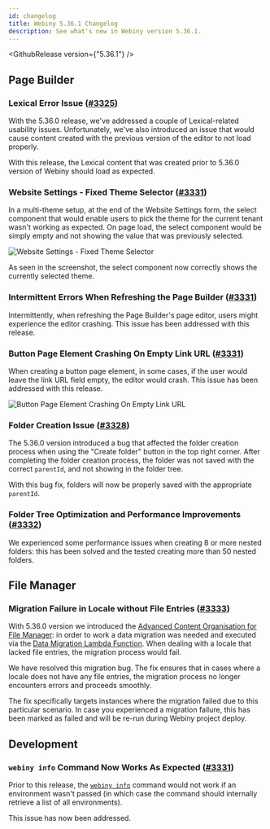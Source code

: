 ```yaml
---
id: changelog
title: Webiny 5.36.1 Changelog
description: See what's new in Webiny version 5.36.1.
---
```



<GithubRelease version={"5.36.1"} />

## Page Builder

### Lexical Error Issue ([#3325](https://github.com/webiny/webiny-js/pull/3325))

With the 5.36.0 release, we've addressed a couple of Lexical-related usability issues. Unfortunately, we've also introduced an issue that would cause content created with the previous version of the editor to not load properly.

With this release, the Lexical content that was created prior to 5.36.0 version of Webiny should load as expected.

### Website Settings - Fixed Theme Selector ([#3331](https://github.com/webiny/webiny-js/pull/3331))

In a multi-theme setup, at the end of the Website Settings form, the select component that would enable users to pick the theme for the current tenant wasn't working as expected. On page load, the select component would be simply empty and not showing the value that was previously selected.

<Image src={themeSelector} alt="Website Settings - Fixed Theme Selector" />

As seen in the screenshot, the select component now correctly shows the currently selected theme.

### Intermittent Errors When Refreshing the Page Builder ([#3331](https://github.com/webiny/webiny-js/pull/3331))

Intermittently, when refreshing the Page Builder's page editor, users might experience the editor crashing. This issue has been addressed with this release.  

### Button Page Element Crashing On Empty Link URL ([#3331](https://github.com/webiny/webiny-js/pull/3331))

When creating a button page element, in some cases, if the user would leave the link URL field empty, the editor would crash. This issue has been addressed with this release.

<Image src={buttonLinkUrl} alt="Button Page Element Crashing On Empty Link URL" />

### Folder Creation Issue ([#3328](https://github.com/webiny/webiny-js/pull/3328))

The 5.36.0 version introduced a bug that affected the folder creation process when using the "Create folder" button in the top right corner. After completing the folder creation process, the folder was not saved with the correct `parentId`, and not showing in the folder tree.

With this bug fix, folders will now be properly saved with the appropriate `parentId`.

### Folder Tree Optimization and Performance Improvements ([#3332](https://github.com/webiny/webiny-js/pull/3332))

We experienced some performance issues when creating 8 or more nested folders: this has been solved and the tested creating more than 50 nested folders.

## File Manager

### Migration Failure in Locale without File Entries ([#3333](https://github.com/webiny/webiny-js/pull/3333))

With 5.36.0 version we introduced the [Advanced Content Organisation for File Manager](https://www.webiny.com/docs/release-notes/5.36.0/changelog#introducing-advanced-content-organization-for-file-manager-3312): in order to work a data migration was needed and executed via the [Data Migration Lambda Function](https://www.webiny.com/docs/release-notes/5.35.0/changelog#data-migration-lambda-function-3079-3150). When dealing with a locale that lacked file entries, the migration process would fail.

We have resolved this migration bug. The fix ensures that in cases where a locale does not have any file entries, the migration process no longer encounters errors and proceeds smoothly.

<Alert type="warning">

The fix specifically targets instances where the migration failed due to this particular scenario. In case you experienced a migration failure, this has been marked as failed and will be re-run during Webiny project deploy.

</Alert>

## Development

### `webiny info` Command Now Works As Expected ([#3331](https://github.com/webiny/webiny-js/pull/3331))

Prior to this release, the [`webiny info`](/docs/core-development-concepts/basics/webiny-cli#common-commands) command would not work if an environment wasn't passed (in which case the command should internally retrieve a list of all environments). 

This issue has now been addressed.
